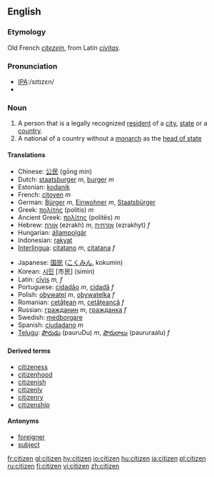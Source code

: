 ==English==

===Etymology===
Old French ''[[citezein]]'', from Latin ''[[civitas]]''.

===Pronunciation===
*[[w:International Phonetic Alphabet|IPA]]:/sɪtɪzɛn/
*{{audio|en-us-citizen.ogg|Audio (US)}}


===Noun===
{{en-noun}}

# A person that is a legally recognized [[resident]] of a [[city]], [[state]] or a [[country]].
# A national of a country without a [[monarch]] as the [[head of state]]

====Translations====
{{top}}
*Chinese: [[公民]] (gōng mín)
*Dutch: [[staatsburger]] ''m'', [[burger]] ''m''
*Estonian: [[kodanik]]
*French: [[citoyen]] ''m''
*German: [[Bürger]] ''m'', [[Einwohner]] ''m'', [[Staatsbürger]] {{m}}
*Greek: [[πολίτης]] (politis) ''m''
*Ancient Greek: [[πολίτης]] (politēs) ''m''
*Hebrew: [[אזרח]] (ezrakh) ''m'', [[אזרחית]] (ezrakhyt) ''f''
*Hungarian: [[állampolgár]]
*Indonesian: [[rakyat]]
*[[Interlingua]]: [[citatano]] ''m'', [[citatana]] ''f''
{{mid}}
*Japanese: [[国民]] ([[こくみん]], kokumin)
*Korean: [[시민]] [市民] (simin)
*Latin: [[civis|cīvis]] ''m, f''
*Portuguese: [[cidadão]] ''m'', [[cidadã]] ''f''
*Polish: [[obywatel]] ''m'', [[obywatelka]] ''f''
*Romanian: [[cetăţean]] ''m'', [[cetăţeancă]] ''f''
*Russian: [[гражданин]] ''m'', [[гражданка]] ''f''
*Swedish: [[medborgare]]
*Spanish: [[ciudadano]] ''m''
*[[Telugu]]: [[పౌరుడు]] (pauruDu) ''m'', [[పౌరురాలు]] (paururaalu) ''f''
{{bottom}}

====Derived terms====
* [[citizeness]]
* [[citizenhood]]
* [[citizenish]]
* [[citizenly]]
* [[citizenry]]
* [[citizenship]]

====Antonyms====
* [[foreigner]]
* [[subject]]

[[fr:citizen]]
[[gl:citizen]]
[[hy:citizen]]
[[io:citizen]]
[[hu:citizen]]
[[ja:citizen]]
[[pl:citizen]]
[[ru:citizen]]
[[fi:citizen]]
[[vi:citizen]]
[[zh:citizen]]